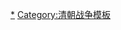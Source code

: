 {{Navbox
|name=甲午战争
|title= [[甲午战争]]（1894年－1895年）
|bodyclass = hlist
|above=

|group1=背景
|list1=
* [[洋务运动|中國洋务运动]]
* [[明治维新]]
* [[江華島事件]]
* [[江华条约]]
* [[壬午兵变]]
* [[济物浦条约]]
* [[甲申政变]]
* [[中日天津会议专条]]
* [[汉城条约]]
* [[巨文島事件]]
* [[长崎事件]]
* [[金玉均暗杀事件]]
* [[东学党起义]]

|group2=战事
|list2=
* [[豐島海戰]]
* [[成歡之戰]]
* [[平壤之戰 (1894年)|平壤之战]]
* [[黄海海战 (1894年)|黄海海战]]
* [[九連城之戰]]
* [[旅顺口之战]]
* [[旅順大屠殺]]
* [[威海衛之戰]]
* [[营口之战]]
* [[甲午战争田庄台遗址|田庄台之战]]
* [[澎湖之役 (1895年)|澎湖之役]]

|group3=主要舰艇
|list3=
{{Navbox |child
|group1= [[聯合艦隊]]
|list1=
* [[松島號防護巡洋艦]]
* [[嚴島號防護巡洋艦]]
* [[吉野號防護巡洋艦]]
|group2 = [[北洋艦隊]]
|list2=
* [[定遠號戰艦]]
* [[鎮遠號戰艦]]
* [[經遠級巡洋艦]]
* [[經遠級巡洋艦|来远]]
* [[致遠級巡洋艦|致遠]]
* [[致遠級巡洋艦|靖远]]
* [[濟遠艦]]
}}

|group4=主要人物
|list4=
{{Navbox |child
|group1= [[大日本帝国]]
|list1 =
* [[明治天皇]]
* [[伊藤博文]]
* [[陸奧宗光]]
* [[伊东祐亨]]
* [[山縣有朋]]
* [[大山巖]]
|group2 = [[清朝|大清帝国]]
|list2 =
* [[慈禧太后]]
* [[光绪帝]]
* [[李鴻章]]
* [[丁汝昌]]
* [[袁世凯]]
* [[林泰曾]]
* [[劉步蟾]]
}}

|group5=后续
|list5=
* [[甲午更张]]
* [[马关条约]]
* [[三國干涉還遼]]
* [[遼南條約]]
* [[公车上书]]
* [[乙未事变]]
* [[臺灣民主國]]
* [[乙未戰爭]]
* [[乙未广州起义]]
* [[乙未改革]]
* [[俄館播遷]]
* [[中俄密约]]
* [[大韓帝國|大韩帝国建立]]
* [[日俄战争]]
* [[日韓合併]]
* [[朝鮮日治時期]]
* [[台灣日治時期]]
* [[台灣抗日運動]]
* [[戊戌变法]]
* [[伊藤博文|伊藤博文遇刺]]

|group6 = 纪念
|list6 = [[中国甲午战争博物馆]]
}}<noinclude>

[[Category:甲午戰爭|*]]
[[Category:甲午戰爭模板‎| ]]
[[Category:清朝战争模板]]
</noinclude>